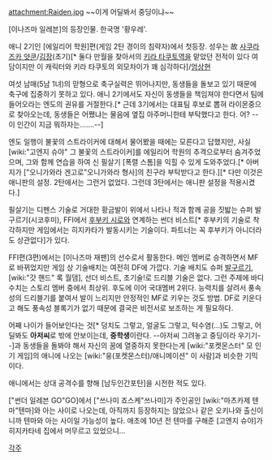 {{{+1 土方 雷電 | Raiden Hijikata }}}

attachment:Raiden.jpg
~~이게 어딜봐서 중딩이냐~~ 

[이나즈마 일레븐]의 등장인물. 한국명 '황우레'.

애니 2기인 [에일리어 학원]편(게임 2탄 경이의 침략자)에서 첫등장. 성우는 故 [[사쿠라즈카 얏쿤]]/[[김장]](초기)[* 둘다 만월을 찾아서의 [[키라 타쿠토]]역을 맡았던 전적이 있다 여담이지만 이 캐릭터와 키라 타쿠토의 외모차이가 꽤 심각하다]/[[엄상현]]

여섯 남매(5남 1녀)의 맏형으로 축구실력은 뛰어나지만, 동생들을 돌보고 있기 때문에 축구에 집중하기 못하고 있다. 애니 2기에서도 자신이 동생들을 책임져야 한다면서 팀에 들어오라는 엔도의 권유를 거절한다.[* 근데 3기에서는 대표팀 후보로 뽑혀 라이몬중으로 찾아오는데, 동생들은 어쨌냐는 물음에 옆집 아주머니한테 부탁했다고 한다. 어? --이 인간이 지금 뭐하자는…….--]

엔도 일행이 불꽃의 스트라이커에 대해서 물어봤을 때에는 모른다고 답했지만, 사실 [wiki:"고엔지 슈야" 그 불꽃의 스트라이커]를 에일리어 학원의 추격으로부터 숨겨주었으며, 그와 함께 연습을 하여 신 필살기 [폭렬 스톰]을 익힐 수 있게 도와주었다.[* 아버지가 ["오니가와라 겐고로"오니가와라 형사]의 친구라 부탁받다고 한다.][* 다만 이것은 애니판의 설정. 2탄에서는 그런거 없었다. 그런데 3탄에서는 애니판 설정을 적용시켰다.]

필살기는 디펜스 기술로 거대한 황금발이 위에서 나타나 적과 함께 공을 짓밟는 슈퍼 발구르기(시코후미), FFI에서 [[후부키 시로]]와 연계하는 썬더 비스트[* 후부키의 기술로 착각하지만 게임에서는 히지카타가 발동시키는 기술이다. 파트너는 꼭 후부키가 아니더라도 상관없다]가 있다.

FFI편(3편)에서는 [이나즈마 재팬]의 선수로서 활동한다. 메인 멤버로 승격하면서 MF로 바뀌었지만 게임 상 기술배치는 여전히 DF에 가깝다. 기술 배치도 슈퍼 [[발구르기]], [wiki:"갓 핸드" 록 월댐], 선더 비스트, 초기술!로 드리블 기술은 없다. 그런 주제에 바디수치는 스토리 멤버 중에서 최상위. 후도에 이어 국대멤버 2위다.
능력치를 살려서 풍속성의 드리블기를 붙여서 발이 느리지만 안정적인 MF로 키우는 것도 방법. DF로 키운다고 해도 풍속성 블록기가 없기 때문에 결국은 비전서로 보조하는 게 필요하다. 

어째 나이가 들어보인다는 것[* 덩치도 그렇고, 얼굴도 그렇고, 턱수염(…)도 그렇고, 어딜봐도 '''아저씨'''로 밖에 안보이는데, '''중학생'''이란다. --아저씨 그려놓고 중딩이라 우기기--]과 동생들을 돌봐야 해서 자신의 꿈에 열중하지 못한다는게 [wiki:"포켓몬스터" 모 인기 게임]의 애니에 나오는 [wiki:"웅(포켓몬스터)/애니메이션" 이 사람]과 비슷한 기믹이다.

애니에서는 상대 공격수를 향해 [남두인간포탄]을 시전한 적도 있다.

["썬더 일레븐 GO"GO]에서 ["쓰나미 죠스케"쓰나미]가 주인공인 [wiki:"마츠카제 텐마"텐마]와 아는 사이로 나오는데, 아직까지 등장하지는 않았으나 같은 오키나와 출신이니까 텐마와 아는 사이일 가능성이 높다. 애초에 10년 전 텐마를 구해준 [고엔지 슈야]가 히지카타네 집에서 머무르고 있었으니…


[[각주]]
